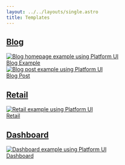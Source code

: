 ```yaml
---
layout: ../../layouts/single.astro
title: Templates
---
```


## [Blog](#blog)

<div class="block-container blocks p-2 cards tablet-up-4 mb-4">
    <div class="block">
        <a href="/launchpad/layouts/blog-example" class="card rounded-2 flex flex--column">
            <img class="card__image" src="/images/launchpad/blog-homepage.png" alt="Blog homepage example using Platform UI" />
            <div class="card__content text--purple">
                Blog Example
            </div>
        </a>
    </div>
    <div class="block">
        <a href="/launchpad/layouts/blog-post" class="card rounded-2 flex flex--column">
            <img class="card__image" src="/images/launchpad/blog-post.png" alt="Blog post example using Platform UI" />
            <div class="card__content text--purple">
                Blog Post
            </div>
        </a>
    </div>
</div>

## [Retail](#retail)

<div class="block-container blocks p-2 cards tablet-up-4 mb-4">
    <div class="block">
        <a href="/launchpad/layouts/full-page/" class="card rounded-2 flex flex--column">
            <img class="card__image" src="/images/launchpad/retail.png" alt="Retail example using Platform UI" />
            <div class="card__content text--purple">
                Retail
            </div>
        </a>
    </div>
</div>

## [Dashboard](#dashboard)

<div class="block-container blocks p-2 cards tablet-up-4 mb-4">
    <div class="block">
        <a href="/launchpad/layouts/dashboard/" class="card rounded-2 flex flex--column">
            <img class="card__image" src="/images/launchpad/dashboard.png" alt="Dashboard example using Platform UI" />
            <div class="card__content text--purple">
                Dashboard
            </div>
        </a>
    </div>
</div>
